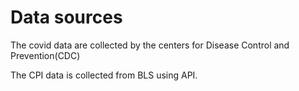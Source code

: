 # Data sources

The covid data are collected by the centers for Disease Control and Prevention(CDC)

The CPI data is collected from BLS using API. 